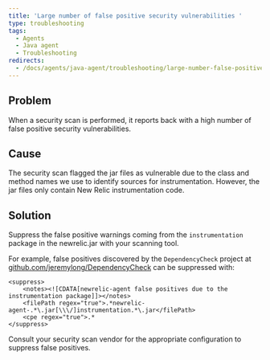 ```yaml
---
title: 'Large number of false positive security vulnerabilities '
type: troubleshooting
tags:
  - Agents
  - Java agent
  - Troubleshooting
redirects:
  - /docs/agents/java-agent/troubleshooting/large-number-false-positive-security-vulnerabilities
---
```


## Problem

When a security scan is performed, it reports back with a high number of false positive security vulnerabilities.

## Cause

The security scan flagged the jar files as vulnerable due to the class and method names we use to identify sources for instrumentation. However, the jar files only contain New Relic instrumentation code.

## Solution

Suppress the false positive warnings coming from the `instrumentation` package in the newrelic.jar with your scanning tool.

For example, false positives discovered by the `DependencyCheck` project at [github.com/jeremylong/DependencyCheck](https://github.com/jeremylong/DependencyCheck) can be suppressed with:

```
<suppress>
    <notes><![CDATA[newrelic-agent false positives due to the instrumentation package]]></notes>
    <filePath regex="true">.*newrelic-agent-.*\.jar[\\\/]instrumentation.*\.jar</filePath>
    <cpe regex="true">.*
</suppress>
```

Consult your security scan vendor for the appropriate configuration to suppress false positives.

